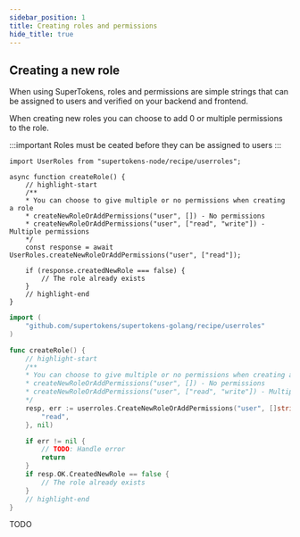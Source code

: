 ```yaml
---
sidebar_position: 1
title: Creating roles and permissions
hide_title: true
---
```


<!-- COPY DOCS -->
<!-- ./userroles/creating-role.mdx -->


## Creating a new role

When using SuperTokens, roles and permissions are simple strings that can be assigned to users and verified on your backend and frontend.

When creating new roles you can choose to add 0 or multiple permissions to the role.

:::important
Roles must be ceated before they can be assigned to users
:::

<BackendSDKTabs>
<TabItem value="nodejs">

```tsx
import UserRoles from "supertokens-node/recipe/userroles";

async function createRole() {
    // highlight-start
    /** 
    * You can choose to give multiple or no permissions when creating a role
    * createNewRoleOrAddPermissions("user", []) - No permissions
    * createNewRoleOrAddPermissions("user", ["read", "write"]) - Multiple permissions
    */
    const response = await UserRoles.createNewRoleOrAddPermissions("user", ["read"]);

    if (response.createdNewRole === false) {
        // The role already exists
    }
    // highlight-end
}
```

</TabItem>
<TabItem value="go">

```go
import (
	"github.com/supertokens/supertokens-golang/recipe/userroles"
)

func createRole() {
    // highlight-start
    /** 
    * You can choose to give multiple or no permissions when creating a role
    * createNewRoleOrAddPermissions("user", []) - No permissions
    * createNewRoleOrAddPermissions("user", ["read", "write"]) - Multiple permissions
    */
	resp, err := userroles.CreateNewRoleOrAddPermissions("user", []string{
		"read",
	}, nil)

	if err != nil {
		// TODO: Handle error
		return
	}
	if resp.OK.CreatedNewRole == false {
		// The role already exists
	}
    // highlight-end
}
```

</TabItem>
<TabItem value="python">
TODO
</TabItem>
</BackendSDKTabs>
